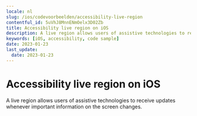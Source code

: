 ```yaml
---
locale: nl
slug: /ios/codevoorbeelden/accessibility-live-region
contentful_id: 5uVhJ8MnnENmOelx3D02Zb
title: Accessibility live region on iOS
description: A live region allows users of assistive technologies to receive updates whenever important information on the screen changes.
keywords: [iOS, accessibility, code sample]
date: 2023-01-23
last_update:
  date: 2023-01-23
---
```


# Accessibility live region on iOS

A live region allows users of assistive technologies to receive updates whenever important information on the screen changes.

<CodeSample id="accessibility-live-region" locale="nl" platform="ios"/>
